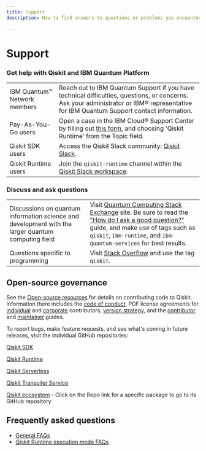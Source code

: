 ```yaml
---
title: Support
description: How to find answers to questions or problems you encounter while using IBM Quantum (Platform, or on IBM Cloud) or Qiskit Runtime

---
```


# Support

### Get help with Qiskit and IBM Quantum Platform

| | |
| --- | --- |
| IBM Quantum&trade; Network members  | Reach out to IBM Quantum Support if you have technical difficulties, questions, or concerns. Ask your administrator or IBM&reg; representative for IBM Quantum Support contact information. |
| Pay-As-You-Go users  | Open a case in the IBM Cloud&reg; Support Center by filling out [this form](https://cloud.ibm.com/unifiedsupport/cases/form), and choosing 'Qiskit Runtime' from the Topic field. |
| Qiskit SDK users | Access the Qiskit Slack community: [Qiskit Slack](https://qisk.it/join-slack).  |
| Qiskit Runtime users | Join the `qiskit-runtime` channel within the [Qiskit Slack workspace](https://qisk.it/join-slack).|

### Discuss and ask questions

| | |
| --- | --- |
| Discussions on quantum information science and development with the larger quantum computing field | Visit [Quantum Computing Stack Exchange](https://quantumcomputing.stackexchange.com/questions/) site. Be sure to read the ["How do I ask a good question?"](https://quantumcomputing.stackexchange.com/help/how-to-ask) guide, and make use of tags such as `qiskit`, `ibm-runtime`, and `ibm-quantum-services` for best results.|
| Questions specific to programming |Visit [Stack Overflow](https://stackoverflow.com/) and use the tag `qiskit`.|


## Open-source governance

See the [Open-source resources](/open-source/) for details on contributing code to Qiskit. Information there includes the [code of conduct](/open-source/code-of-conduct), PDF license agreements for [individual](https://docs.quantum.ibm.com/open-source/qiskit-cla.pdf) and [corporate](https://docs.quantum.ibm.com/open-source/qiskit-corporate-cla.pdf) contributors, [version strategy](/open-source/qiskit-sdk-version-strategy), and the [contributor](https://github.com/Qiskit/qiskit/blob/main/CONTRIBUTING.md) and [maintainer](https://github.com/Qiskit/qiskit/blob/main/MAINTAINING.md) guides.

To report bugs, make feature requests, and see what's coming in future releases, visit the individual GitHub repositories:

[Qiskit SDK](https://github.com/Qiskit/qiskit)

[Qiskit Runtime](https://github.com/Qiskit/qiskit-ibm-runtime)

[Qiskit Serverless](https://github.com/Qiskit/qiskit-serverless)

[Qiskit Transpiler Service](https://github.com/Qiskit/qiskit-ibm-transpiler)

[Qiskit ecosystem](https://www.ibm.com/quantum/ecosystem) - Click on the Repo link for a specific package to go to its GitHub repository

## Frequently asked questions

- [General FAQs](/faq)
- [Qiskit Runtime execution mode FAQs](/guides/execution-modes-faq)